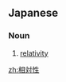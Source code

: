 ==Japanese==
{{ja-kanjitab|そう|たい|せい|yomi=on}}

===Noun===
{{ja-noun|そうたいせい}}

# [[relativity]] {{gloss|the state of being relative}}

[[zh:相対性]]